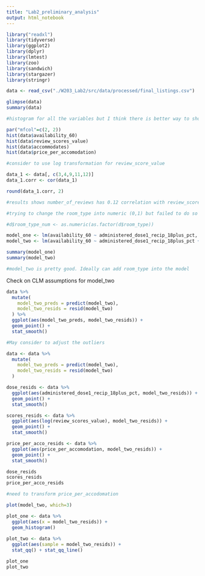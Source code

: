 ```yaml
---
title: "Lab2_preliminary_analysis"
output: html_notebook
---
```


```r
library("readxl")
library(tidyverse)
library(ggplot2) 
library(dplyr)
library(lmtest)
library(zoo)
library(sandwich)
library(stargazer)
library(stringr)
```


```r
data <- read_csv("./W203_Lab2/src/data/processed/final_listings.csv")

glimpse(data)
summary(data)
```

```r

#histogram for all the variables but I think there is better way to show these

par("mfcol"=c(2, 2))
hist(data$availability_60)
hist(data$review_scores_value)
hist(data$accommodates) 
hist(data$price_per_accomodation)

#consider to use log transformation for review_score_value

```

```r
data_1 <- data[, c(3,4,9,11,12)]
data_1.corr <- cor(data_1)

round(data_1.corr, 2)

#results shows number_of_reviews has 0.12 correlation with review_score_value, can consider to use only one variable in the final model
```


```r
#trying to change the room_type into numeric (0,1) but failed to do so

#d$room_type_num <- as.numeric(as.factor(d$room_type))

model_one <- lm(availability_60 ~ administered_dose1_recip_18plus_pct, data = data)
model_two <- lm(availability_60 ~ administered_dose1_recip_18plus_pct + log(review_scores_value) + price_per_accomodation + host_is_superhost, data = data)

summary(model_one)
summary(model_two)

#model_two is pretty good. Ideally can add room_type into the model

```

Check on CLM assumptions for model_two

```r
data %>% 
  mutate(
    model_two_preds = predict(model_two), 
    model_two_resids = resid(model_two)
  ) %>% 
  ggplot(aes(model_two_preds, model_two_resids)) + 
  geom_point() + 
  stat_smooth()

#May consider to adjust the outliers

```

```r
data <- data %>% 
  mutate(
    model_two_preds = predict(model_two), 
    model_two_resids = resid(model_two)
  ) 

dose_resids <- data %>% 
  ggplot(aes(administered_dose1_recip_18plus_pct, model_two_resids)) + 
  geom_point() + 
  stat_smooth()

scores_resids <- data %>% 
  ggplot(aes(log(review_scores_value), model_two_resids)) + 
  geom_point() + 
  stat_smooth()

price_per_acco_resids <- data %>% 
  ggplot(aes(price_per_accomodation, model_two_resids)) + 
  geom_point() + 
  stat_smooth()

```

```r
dose_resids
scores_resids
price_per_acco_resids

#need to transform price_per_accodomation
```

```r

plot(model_two, which=3)

```

```r
plot_one <- data %>% 
  ggplot(aes(x = model_two_resids)) + 
  geom_histogram()
  
plot_two <- data %>% 
  ggplot(aes(sample = model_two_resids)) + 
  stat_qq() + stat_qq_line()

plot_one 
plot_two
```

